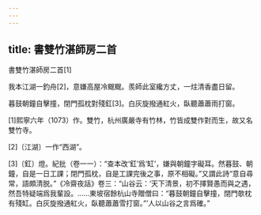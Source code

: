```yaml
---
---
---
```

title: 書雙竹湛師房二首
---



書雙竹湛師房二首[1]


我本江湖一釣舟[2]，意嫌高屋冷颼颼。羨師此室纔方丈，一炷清香盡日留。

暮鼓朝鐘自擊撞，閉門孤枕對殘釭[3]。白灰旋撥通紅火，臥聽蕭蕭雨打窗。

[1]熙寧六年（1073）作。雙竹，杭州廣嚴寺有竹林，竹皆成雙作對而生，故又名雙竹寺。

[2]〔江湖〕一作“西湖”。

[3]〔釭〕燈。紀批（卷一一）：“查本改‘釭’爲‘缸’，嫌與朝鐘字礙耳。然暮鼓、朝鐘，自是一日工課；閉門孤枕，自是工課完後之事，原不相礙。”又謂此詩“意自尋常，語頗清脱。”《冷齋夜話》卷三：“山谷云：‘天下清景，初不擇賢愚而與之遇，然吾特疑端爲我輩設。……東坡宿餘杭山寺贈僧曰：“暮鼓朝鐘自擊撞，閉門欹枕有殘缸。白灰旋撥通紅火，臥聽蕭蕭雪打窗。”’人以山谷之言爲確。”